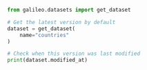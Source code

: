 ```python Python
from galileo.datasets import get_dataset

# Get the latest version by default
dataset = get_dataset(
    name="countries"
)

# Check when this version was last modified
print(dataset.modified_at)

```
